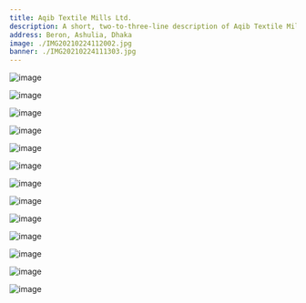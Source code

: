 ```yaml
---
title: Aqib Textile Mills Ltd.
description: A short, two-to-three-line description of Aqib Textile Mills Ltd. May include history, land area, production capacity, staff and employees, etc.
address: Beron, Ashulia, Dhaka
image: ./IMG20210224112002.jpg
banner: ./IMG20210224111303.jpg
---
```


<Row>
<Col>

![image](./DSC_0028.JPG)

</Col>
<Col>

![image](./DSC_0033.JPG)

</Col>
</Row>

<Row>
<Col>

![image](./DSC_0059.JPG)

</Col>
<Col>

![image](./DSC_0064.JPG)

</Col>
</Row>

<Row>
<Col>

![image](./DSC_0076.JPG)

</Col>
<Col>

![image](./DSC_0080.JPG)

</Col>
</Row>

<Row>
<Col>

![image](./DSC_0082.JPG)

</Col>
<Col>

![image](./DSC_0145.JPG)

</Col>
</Row>

<Row>
<Col>

![image](./DSC_0146.JPG)

</Col>
<Col>

![image](./DSC_0147.JPG)

</Col>
</Row>

<Row>
<Col>

![image](./IMG20210224110900.jpg)

</Col>
</Row>

<Row>
<Col>

![image](./IMG20210224111650.jpg)

</Col>
<Col>

![image](./IMG20210224112002.jpg)

</Col>
</Row>
